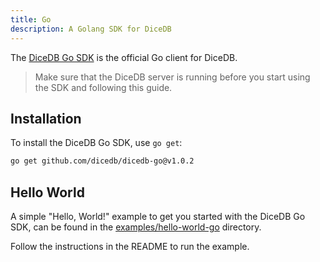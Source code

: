 ```yaml
---
title: Go
description: A Golang SDK for DiceDB
---
```


The [DiceDB Go SDK](https://github.com/dicedb/dicedb-go) is the official Go client for DiceDB.

> Make sure that the DiceDB server is running before you start using the SDK
> and following this guide.

## Installation

To install the DiceDB Go SDK, use `go get`:

```bash
go get github.com/dicedb/dicedb-go@v1.0.2
```

## Hello World

A simple "Hello, World!" example to get you started with the DiceDB Go SDK,
can be found in the [examples/hello-world-go](https://github.com/dicedb/dice/tree/master/examples/hello-world-go) directory.

Follow the instructions in the README to run the example.
